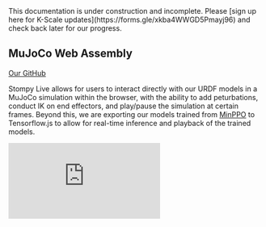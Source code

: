
<Callout type="warning" emoji="⚠️">
This documentation is under construction and incomplete. Please [sign up here for K-Scale updates](https://forms.gle/xkba4WWGD5Pmayj96) and check back later for our progress.
</Callout>

## MuJoCo Web Assembly

[Our GitHub](https://github.com/nathanjzhao/interactive-mujoco)

Stompy Live allows for users to interact directly with our URDF models in a MuJoCo simulation within the browser, with the ability to add peturbations, conduct IK on end effectors, and play/pause the simulation at certain frames. Beyond this, we are exporting our models trained from [MinPPO](./minppo.mdx) to Tensorflow.js to allow for real-time inference and playback of the trained models.

<iframe
    src="https://www.youtube.com/embed/4AR8HE7Iuf0"
    title="MinPPO Demo"
    frameBorder="0"
    allow="accelerometer; autoplay; clipboard-write; encrypted-media; gyroscope; picture-in-picture"
    style={{ width: '100%', aspectRatio: '16 / 9', marginTop: '2rem' }}
    allowFullScreen
/>

To view interact with the simulation, please visit the website [here](https://nathanzhao.cc/interactive-mujoco/).

Longterm, this would be useful to test the robustness and generalizability of our models, and will also help us to understand the limitations of our current models as we can directly peturb our model in simulation.
